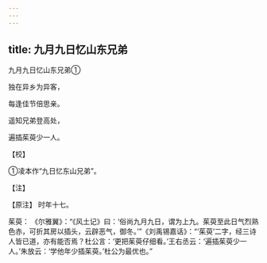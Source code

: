 ```yaml
---
---
---
```

title: 九月九日忆山东兄弟
---



九月九日忆山东兄弟①


独在异乡为异客，

每逢佳节倍思亲。

遥知兄弟登高处，

遍插茱萸少一人。

【校】

①凌本作“九日忆东山兄弟”。

【注】

【原注】 时年十七。

茱萸： 《尔雅翼》：“《风土记》曰：‘俗尚九月九日，谓为上九。茱萸至此日气烈熟色赤，可折其房以插头，云辟恶气，御冬。’”《刘禹锡嘉话》：“‘茱萸’二字，经三诗人皆已道，亦有能否焉？杜公言：‘更把茱萸仔细看。’王右丞云：‘遍插茱萸少一人。’朱放云：‘学他年少插茱萸。’杜公为最优也。”